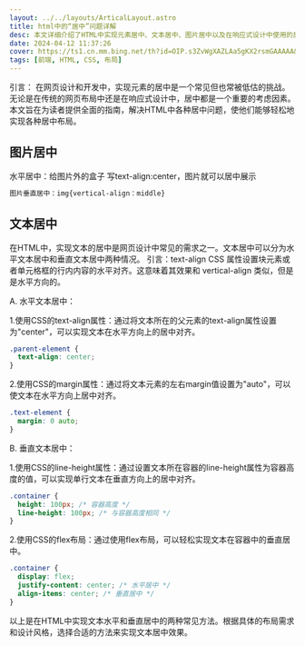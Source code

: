 ```yaml
---
layout: ../../layouts/ArticalLayout.astro
title: html中的“居中”问题详解
desc: 本文详细介绍了HTML中实现元素居中、文本居中、图片居中以及在响应式设计中使用的居中技巧，包括Flexbox和Grid布局。通过这些方法，设计师可以轻松应对各种布局需求，提升网页设计的灵活性和用户体验。测试超长内容隐藏第二行末尾xxxxxxxxxxxxxxxxxx
date: 2024-04-12 11:37:26
cover: https://ts1.cn.mm.bing.net/th?id=OIP.s3ZvWgXAZLAa5gKX2rsmGAAAAA&w=80&h=80&c=7&qlt=80&o=6&pid=13.1
tags: [前端, HTML, CSS, 布局]
---
```


引言：
在网页设计和开发中，实现元素的居中是一个常见但也常被低估的挑战。无论是在传统的网页布局中还是在响应式设计中，居中都是一个重要的考虑因素。本文旨在为读者提供全面的指南，解决HTML中各种居中问题，使他们能够轻松地实现各种居中布局。

## 图片居中
水平居中：给图片外的盒子 写text-align:center，图片就可以居中展示
```css
图片垂直居中：img{vertical-align：middle}
```

## 文本居中
在HTML中，实现文本的居中是网页设计中常见的需求之一。文本居中可以分为水平文本居中和垂直文本居中两种情况。
引言：text-align CSS 属性设置块元素或者单元格框的行内内容的水平对齐。这意味着其效果和 vertical-align 类似，但是是水平方向的。

A. 水平文本居中：

  1.使用CSS的text-align属性：通过将文本所在的父元素的text-align属性设置为"center"，可以实现文本在水平方向上的居中对齐。
  ```css
  .parent-element {
    text-align: center;
  }
  ```
  2.使用CSS的margin属性：通过将文本元素的左右margin值设置为"auto"，可以使文本在水平方向上居中对齐。
  ```css
  .text-element {
    margin: 0 auto;
  }
  ```
B. 垂直文本居中：

  1.使用CSS的line-height属性：通过设置文本所在容器的line-height属性为容器高度的值，可以实现单行文本在垂直方向上的居中对齐。
  ```css
  .container {
    height: 100px; /* 容器高度 */
    line-height: 100px; /* 与容器高度相同 */
  }
  ```
  2.使用CSS的flex布局：通过使用flex布局，可以轻松实现文本在容器中的垂直居中。
  ```css
  .container {
    display: flex;
    justify-content: center; /* 水平居中 */
    align-items: center; /* 垂直居中 */
  }
  ```
以上是在HTML中实现文本水平和垂直居中的两种常见方法。根据具体的布局需求和设计风格，选择合适的方法来实现文本居中效果。